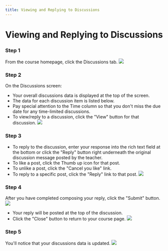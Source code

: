 ```yaml
--- 
title: Viewing and Replying to Discussions
---
```


# Viewing and Replying to Discussions

### Step 1
From the course homepage, click the Discussions tab.
![](/img/ulearning/student/discussion01.png)

### Step 2
On the Discussions screen:
- Your overall discussions data is displayed at the top of the screen.
- The data for each discussion item is listed below.
- Pay special attention to the Time column so that you don't miss the due date for any time-limited discussions.
- To view/reply to a discussion, click the "View" button for that discussion.
![](/img/ulearning/student/discussion02.png)

### Step 3
- To reply to the discussion, enter your response into the rich text field at the bottom or click the "Reply" button right underneath the original discussion message posted by the teacher.
- To like a post, click the Thumb up icon for that post.
- To unlike a post, click the "Cancel you like" link.
- To reply to a specific post, click the "Reply" link to that post.
![](/img/ulearning/student/discussion03.png)

### Step 4
After you have completed composing your reply, click the "Submit" button.
![](/img/ulearning/student/discussion04.png)

- Your reply will be posted at the top of the discussion.
- Click the "Close" button to return to your course page.
![](/img/ulearning/student/discussion05.png)

### Step 5
You'll notice that your discussions data is updated.
![](/img/ulearning/student/discussion06.png)